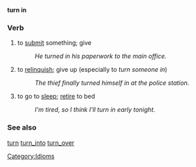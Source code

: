 '''turn in'''
===Verb===
# to [[submit]] something; give
#: ''He turned in his paperwork to the main office.''
# to [[relinquish]]; give up (especially to ''turn someone in'')
#: ''The thief finally turned himself in at the police station.''
# to go to [[sleep]]; [[retire]] to bed
#: ''I'm tired, so I think I'll turn in early tonight.''

===See also===
[[turn]] [[turn_into]] [[turn_over]]

[[Category:Idioms]]